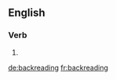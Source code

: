 ==English==

===Verb===
{{head|en}}

# {{present participle of|backread|lang=en}}

[[de:backreading]]
[[fr:backreading]]